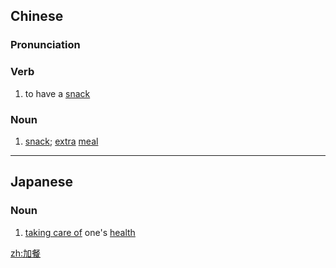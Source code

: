 ==Chinese==
{{zh-forms}}

===Pronunciation===
{{zh-pron
|m=jiācān
|c=gaa1 can1
|cat=v,n
}}

===Verb===
{{zh-verb}}

# to have a [[snack]]

===Noun===
{{zh-noun}}

# [[snack]]; [[extra]] [[meal]]

----

==Japanese==
{{ja-kanjitab|か|さん|yomi=o}}

===Noun===
{{ja-noun|かさん}}

# [[take care of|taking care of]] one's [[health]]

[[zh:加餐]]